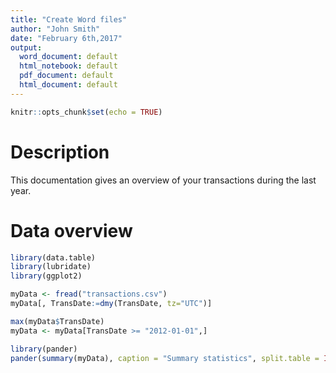 ```yaml
---
title: "Create Word files"
author: "John Smith"
date: "February 6th,2017"
output:
  word_document: default
  html_notebook: default
  pdf_document: default
  html_document: default
---
```


```r
knitr::opts_chunk$set(echo = TRUE)
```
# Description
This documentation gives an overview of your transactions during the last year.

# Data overview
```r
library(data.table)
library(lubridate)
library(ggplot2)

myData <- fread("transactions.csv")
myData[, TransDate:=dmy(TransDate, tz="UTC")]

max(myData$TransDate)
myData <- myData[TransDate >= "2012-01-01",]
```


```r
library(pander)
pander(summary(myData), caption = "Summary statistics", split.table = Inf, split.cells = c(6,8,5,7,7,9,6))
```
